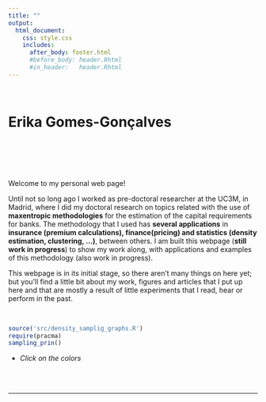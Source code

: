 ```yaml
---
title: ""
output: 
  html_document:
    css: style.css
    includes:
      after_body: footer.html
      #before_body: header.Rhtml
      #in_header:   header.Rhtml
---
```




&nbsp;
&nbsp;
<h1><strong> Erika Gomes-Gonçalves </strong></h1> 



<!-- <div class = "row"> -->
<!-- <div class = "col-md-4"> -->

<!-- &nbsp; -->
<!-- &nbsp; -->

<!-- <div><img src="images/entropy_portrait.png" width="300px" heigth="300px" hspace="10px" align="left"></div> -->


<!-- </div> -->
<div class = "col-md-6">

&nbsp;

\
\



Welcome to my personal web page!

<p> Until not so long ago I worked as pre-doctoral researcher at the UC3M, in Madrid, where I did my doctoral research on topics related with the use of **maxentropic methodologies** for the estimation of the capital requirements for banks. The methodology that I used has **several applications** in **insurance (premium calculations), finance(pricing) and statistics (density estimation, clustering, ...)**, between others. I am built this webpage (**still work in progress**) to show my work along, with applications and examples of this methodology (also work in progress). </p>



This webpage is in its initial stage, so there aren't many things on here yet; but you'll find a little bit about my work, figures and articles that I put up here and that are mostly a result of little experiments that I read, hear or perform in the past.

</div>
<!-- imagénes -->

<div class = "row">
<div class = "col-md-4">

&nbsp;
&nbsp;

<!-- body .main-container { -->
<!-- max-width: 1200px; -->
<!-- } -->

<!-- body .main-container { -->
<!-- max-width: 1200px; -->
<!-- } -->

<!-- <div><img src="images/entropy_portrait.png" width="300px" heigth="300px" hspace="10px" align="left"></div> -->
```r
source('src/density_samplig_graphs.R')
require(pracma)
sampling_prin()
```

<p> * _Click on the colors_  </p>

\
\


</div>


---

